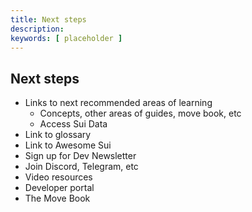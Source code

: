 ```yaml
---
title: Next steps
description: 
keywords: [ placeholder ]
---
```


## Next steps

- Links to next recommended areas of learning
    - Concepts, other areas of guides, move book, etc
    - Access Sui Data
- Link to glossary
- Link to Awesome Sui
- Sign up for Dev Newsletter
- Join Discord, Telegram, etc
- Video resources
- Developer portal
- The Move Book